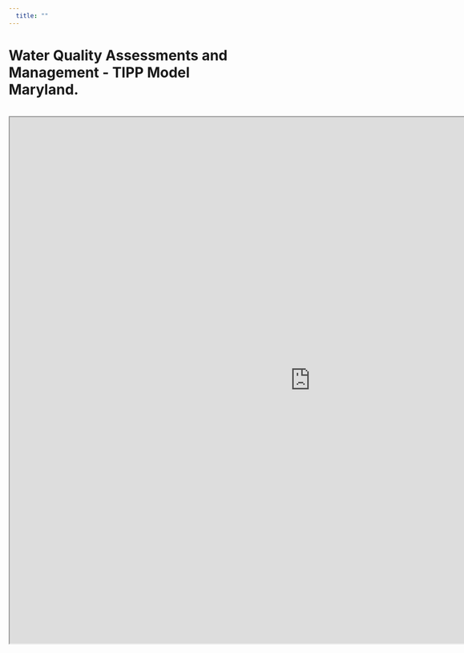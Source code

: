 ```yaml
---
  title: ""
---
```

<style>
body {
    position: absolute;
    left: 1px;}
</style>

 
# Water Quality Assessments and Management - TIPP Model Maryland.  

<br>
<iframe src="https://jjdthompson.shinyapps.io/TIPP-Model-Maryland/" data-external="1" width="1200px" height="1050px">
</iframe>


